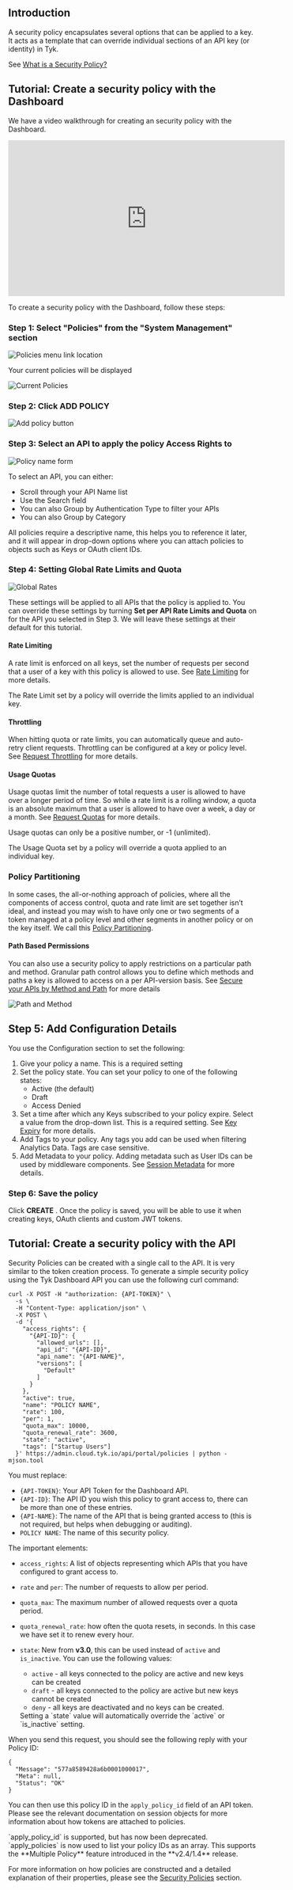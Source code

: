 ---
---

## Introduction

A security policy encapsulates several options that can be applied to a key. It acts as a template that can override individual sections of an API key (or identity) in Tyk.

See [What is a Security Policy?](/5.5/getting-started/key-concepts/what-is-a-security-policy)


## Tutorial: Create a security policy with the Dashboard

We have a video walkthrough for creating an security policy with the Dashboard.

<iframe width="560" height="315" src="https://www.youtube.com/embed/y4xVUvUvFRE" frameborder="0" allow="accelerometer; autoplay; clipboard-write; encrypted-media; gyroscope; picture-in-picture" allowfullscreen></iframe>


To create a security policy with the Dashboard, follow these steps:

### Step 1: Select "Policies" from the "System Management" section

<img src="/img/2.10/policies_menu.png" alt="Policies menu link location" />

Your current policies will be displayed

<img src="/img/2.10/policy_list.png" alt="Current Policies" />

### Step 2: Click ADD POLICY

<img src="/img/2.10/add_policy.png" alt="Add policy button" />


### Step 3: Select an API to apply the policy Access Rights to

<img src="/img/2.10/select_api_policy.png" alt="Policy name form" />

To select an API, you can either:

* Scroll through your API Name list
* Use the Search field
* You can also Group by Authentication Type to filter your APIs
* You can also Group by Category 

All policies require a descriptive name, this helps you to reference it later, and it will appear in drop-down options where you can attach policies to objects such as Keys or OAuth client IDs.

### Step 4: Setting Global Rate Limits and Quota

<img src="/img/2.10/global_limits_policies.png" alt="Global Rates" />

These settings will be applied to all APIs that the policy is applied to. You can override these settings by turning **Set per API Rate Limits and Quota** on for the API you selected in Step 3. We will leave these settings at their default for this tutorial.

#### Rate Limiting

A rate limit is enforced on all keys, set the number of requests per second that a user of a key with this policy is allowed to use. See [Rate Limiting](/5.5/basic-config-and-security/control-limit-traffic/rate-limiting) for more details.


<Note>
The Rate Limit set by a policy will override the limits applied to an individual key.
</Note>


#### Throttling

When hitting quota or rate limits, you can automatically queue and auto-retry client requests. Throttling can be configured at a key or policy level. See [Request Throttling](/5.5/basic-config-and-security/control-limit-traffic/request-throttling) for more details.

#### Usage Quotas

Usage quotas limit the number of total requests a user is allowed to have over a longer period of time. So while a rate limit is a rolling window, a quota is an absolute maximum that a user is allowed to have over a week, a day or a month. See [Request Quotas](/5.5/basic-config-and-security/control-limit-traffic/request-quotas) for more details.

Usage quotas can only be a positive number, or -1 (unlimited).


<Note>
The Usage Quota set by a policy will override a quota applied to an individual key.
</Note>



### Policy Partitioning

In some cases, the all-or-nothing approach of policies, where all the components of access control, quota and rate limit are set together isn’t ideal, and instead you may wish to have only one or two segments of a token managed at a policy level and other segments in another policy or on the key itself. We call this [Policy Partitioning](/5.5/basic-config-and-security/security/security-policies/partitioned-policies).


#### Path Based Permissions

You can also use a security policy to apply restrictions on a particular path and method. Granular path control allows you to define which methods and paths a key is allowed to access on a per API-version basis. See [Secure your APIs by Method and Path](/5.5/security/security-policies/secure-apis-method-path) for more details

<img src="/img/2.10/path_and_method.png" alt="Path and Method" />


## Step 5: Add Configuration Details

You use the Configuration section to set the following:

1. Give your policy a name. This is a required setting
2. Set the policy state. You can set your policy to one of the following states:
   * Active (the default)
   * Draft
   * Access Denied 
3. Set a time after which any Keys subscribed to your policy expire. Select a value from the drop-down list. This is a required setting. See [Key Expiry](/5.5/basic-config-and-security/security/key-level-security#key-expiry) for more details.
4. Add Tags to your policy. Any tags you add can be used when filtering Analytics Data. Tags are case sensitive.
5. Add Metadata to your policy. Adding metadata such as User IDs can be used by middleware components. See [Session Metadata](/5.5/getting-started/key-concepts/session-meta-data) for more details.

### Step 6: Save the policy

Click **CREATE** . Once the policy is saved, you will be able to use it when creating keys, OAuth clients and custom JWT tokens.

## Tutorial: Create a security policy with the API

Security Policies can be created with a single call to the API. It is very similar to the token creation process. To generate a simple security policy using the Tyk Dashboard API you can use the following curl command:
```{.copyWrapper}
curl -X POST -H "authorization: {API-TOKEN}" \
  -s \
  -H "Content-Type: application/json" \
  -X POST \
  -d '{
    "access_rights": {
      "{API-ID}": {
        "allowed_urls": [],
        "api_id": "{API-ID}",
        "api_name": "{API-NAME}",
        "versions": [
          "Default"
        ]
      }
    },
    "active": true,
    "name": "POLICY NAME",
    "rate": 100,
    "per": 1,
    "quota_max": 10000,
    "quota_renewal_rate": 3600,
    "state": "active",
    "tags": ["Startup Users"]
  }' https://admin.cloud.tyk.io/api/portal/policies | python -mjson.tool
```

You must replace:

*   `{API-TOKEN}`: Your API Token for the Dashboard API.
*   `{API-ID}`: The API ID you wish this policy to grant access to, there can be more than one of these entries.
*   `{API-NAME}`: The name of the API that is being granted access to (this is not required, but helps when debugging or auditing).
*   `POLICY NAME`: The name of this security policy.

The important elements:

*   `access_rights`: A list of objects representing which APIs that you have configured to grant access to.
*   `rate` and `per`: The number of requests to allow per period.
*   `quota_max`: The maximum number of allowed requests over a quota period.
*   `quota_renewal_rate`: how often the quota resets, in seconds. In this case we have set it to renew every hour.
*   `state`: New from **v3.0**, this can be used instead of `active` and `is_inactive`. You can use the following values:
    *   `active` - all keys connected to the policy are active and new keys can be created
    *   `draft` - all keys connected to the policy are active but new keys cannot be created
    *   `deny` - all keys are deactivated and no keys can be created.



    <Note>
    Setting a `state` value will automatically override the `active` or `is_inactive` setting.
    </Note>


When you send this request, you should see the following reply with your Policy ID:
```
{
  "Message": "577a8589428a6b0001000017",
  "Meta": null,
  "Status": "OK"
}
```

You can then use this policy ID in the `apply_policy_id` field of an API token. Please see the relevant documentation on session objects for more information about how tokens are attached to policies.


<Note>
`apply_policy_id` is supported, but has now been deprecated. `apply_policies` is now used to list your policy IDs as an array. This supports the **Multiple Policy** feature introduced in the **v2.4/1.4** release.
</Note>




For more information on how policies are constructed and a detailed explanation of their properties, please see the [Security Policies](/5.5/basic-config-and-security/security/security-policies) section.
